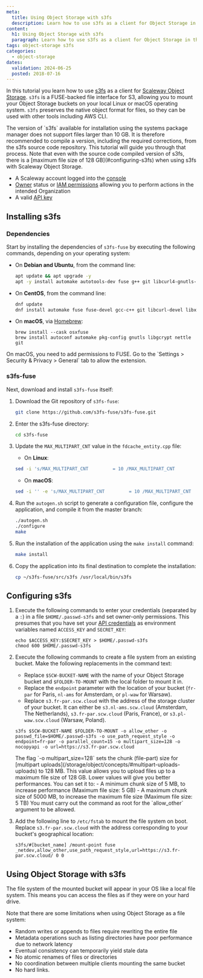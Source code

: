 ```yaml
---
meta:
  title: Using Object Storage with s3fs
  description: Learn how to use s3fs as a client for Object Storage in this step-by-step tutorial.
content:
  h1: Using Object Storage with s3fs
  paragraph: Learn how to use s3fs as a client for Object Storage in this step-by-step tutorial.
tags: object-storage s3fs
categories:
  - object-storage
dates:
  validation: 2024-06-25
  posted: 2018-07-16
---
```


In this tutorial you learn how to use [s3fs](https://github.com/s3fs-fuse/s3fs-fuse) as a client for [Scaleway Object Storage](/storage/object/concepts/#object-storage). `s3fs` is a FUSE-backed file interface for S3, allowing you to mount your Object Storage buckets on your local Linux or macOS operating system. `s3fs` preserves the native object format for files, so they can be used with other tools including AWS CLI.

<Message type="important">
  The version of `s3fs` available for installation using the systems package manager does not support files larger than 10 GB. It is therefore recommended to compile a version, including the required corrections, from the s3fs source code repository. This tutorial will guide you through that process. Note that even with the source code compiled version of s3fs, there is a [maximum file size of 128 GB](#configuring-s3fs) when using s3fs with Scaleway Object Storage.
</Message>

<Macro id="requirements" />

- A Scaleway account logged into the [console](https://console.scaleway.com)
- [Owner](/identity-and-access-management/iam/concepts/#owner) status or [IAM permissions](/identity-and-access-management/iam/concepts/#permission) allowing you to perform actions in the intended Organization
- A valid [API key](/identity-and-access-management/iam/how-to/create-api-keys/)

## Installing s3fs

### Dependencies

Start by installing the dependencies of `s3fs-fuse` by executing the following commands, depending on your operating system:

  - On **Debian and Ubuntu**, from the command line:
    ```bash
    apt update && apt upgrade -y
    apt -y install automake autotools-dev fuse g++ git libcurl4-gnutls-dev libfuse-dev libssl-dev libxml2-dev make pkg-config
    ```
  - On **CentOS**, from the command line:
    ```bash
    dnf update
    dnf install automake fuse fuse-devel gcc-c++ git libcurl-devel libxml2-devel make openssl-devel
    ```
  - On **macOS**, via [Homebrew](https://brew.sh):
    ```
    brew install --cask osxfuse
    brew install autoconf automake pkg-config gnutls libgcrypt nettle git
    ```

  <Message type="note">
    On macOS, you need to add permissions to FUSE. Go to the `Settings > Security & Privacy > General` tab to allow the extension.
  </Message>

### s3fs-fuse

Next, download and install `s3fs-fuse` itself:

1. Download the Git repository of `s3fs-fuse`:
    ```bash
    git clone https://github.com/s3fs-fuse/s3fs-fuse.git
    ```
2. Enter the s3fs-fuse directory:
    ```bash
    cd s3fs-fuse
    ```
3. Update the `MAX_MULTIPART_CNT` value in the `fdcache_entity.cpp` file:
    - On **Linux**:

    ```bash
    sed -i 's/MAX_MULTIPART_CNT         = 10 /MAX_MULTIPART_CNT         = 1 /' src/fdcache_entity.cpp
    ```

    - On **macOS**:

    ```bash
    sed -i '' -e 's/MAX_MULTIPART_CNT         = 10 /MAX_MULTIPART_CNT         = 1 /' src/fdcache_entity.cpp
    ```
4. Run the `autogen.sh` script to generate a configuration file, configure the application, and compile it from the master branch:
    ```bash
    ./autogen.sh
    ./configure
    make
    ```
5. Run the installation of the application using the `make install` command:
    ```bash
    make install
    ```
6. Copy the application into its final destination to complete the installation:
    ```bash
    cp ~/s3fs-fuse/src/s3fs /usr/local/bin/s3fs
    ```

## Configuring s3fs

1. Execute the following commands to enter your credentials (separated by a `:`) in a file `$HOME/.passwd-s3fs` and set owner-only permissions. This presumes that you have set your [API credentials](/identity-and-access-management/iam/how-to/create-api-keys/) as environment variables named `ACCESS_KEY` and `SECRET_KEY`:
    ```
    echo $ACCESS_KEY:$SECRET_KEY > $HOME/.passwd-s3fs
    chmod 600 $HOME/.passwd-s3fs
    ```
2. Execute the following commands to create a file system from an existing bucket. Make the following replacements in the command text:
    - Replace `$SCW-BUCKET-NAME` with the name of your Object Storage bucket and `$FOLDER-TO-MOUNT` with the local folder to mount it in.
    - Replace the `endpoint` parameter with the location of your bucket (`fr-par` for Paris, `nl-ams` for Amsterdam, or `pl-waw` for Warsaw).
    - Replace `s3.fr-par.scw.cloud` with the address of the storage cluster of your bucket. It can either be `s3.nl-ams.scw.cloud` (Amsterdam, The Netherlands), `s3.fr-par.scw.cloud` (Paris, France), or `s3.pl-waw.scw.cloud` (Warsaw, Poland).
    ```
    s3fs $SCW-BUCKET-NAME $FOLDER-TO-MOUNT -o allow_other -o passwd_file=$HOME/.passwd-s3fs -o use_path_request_style -o endpoint=fr-par -o parallel_count=15 -o multipart_size=128 -o nocopyapi -o url=https://s3.fr-par.scw.cloud
    ```
    <Message type="important">
    The flag `-o multipart_size=128` sets the chunk (file-part) size for [multipart uploads](/storage/object/concepts/#multipart-uploads-uploads) to 128 MB. This value allows you to upload files up to a maximum file size of 128 GB. Lower values will give you better performances. You can set it to:
      - A minimum chunk size of 5 MB, to increase performance (Maximum file size: 5 GB)
      - A maximum chunk size of 5000 MB, to increase the maximum file size (Maximum file size: 5 TB)

    </Message>

    <Message type="note">
      You must carry out the command as root for the `allow_other` argument to be allowed.
    </Message>
3. Add the following line to `/etc/fstab` to mount the file system on boot. Replace `s3.fr-par.scw.cloud` with the address corresponding to your bucket's geographical location:
    ```
    s3fs/#[bucket_name] /mount-point fuse _netdev,allow_other,use_path_request_style,url=https://s3.fr-par.scw.cloud/ 0 0
    ```

## Using Object Storage with s3fs

The file system of the mounted bucket will appear in your OS like a local file system. This means you can access the files as if they were on your hard drive.

Note that there are some limitations when using Object Storage as a file system:

- Random writes or appends to files require rewriting the entire file
- Metadata operations such as listing directories have poor performance due to network latency
- Eventual consistency can temporarily yield stale data
- No atomic renames of files or directories
- No coordination between multiple clients mounting the same bucket
- No hard links.